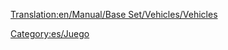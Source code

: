 [[Translation:en/Manual/Base Set/Vehicles/Vehicles]]

{{en/Bilingual box| es
| Artículos relativos a vehículos en general.

Esto es una lista de vehículos. Lea el [[es/Manual/Base Set/Vehicles/Vehículos|artículo principal]] para una explicación del concepto Vehículos.
| ''Articles relating to vehicles in general are here.''

''This is a list of Vehicles. Read the main article for an explanation of the concept of Vehicles.''}}

[[Category:es/Juego]]
